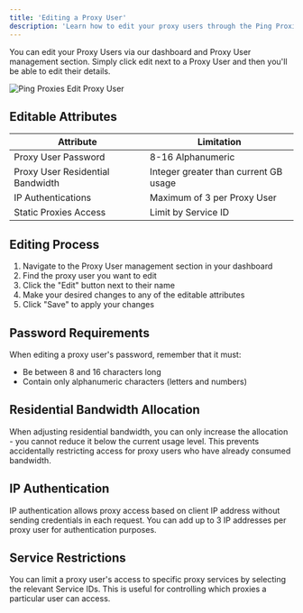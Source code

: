 ```yaml
---
title: 'Editing a Proxy User'
description: 'Learn how to edit your proxy users through the Ping Proxies dashboard'
---
```


You can edit your Proxy Users via our dashboard and Proxy User management section. Simply click edit next to a Proxy User and then you'll be able to edit their details.

<img
  src="/images/general/edit-proxy-user.png"
  alt="Ping Proxies Edit Proxy User"
/>

## Editable Attributes

| Attribute | Limitation |
|-----------|------------|
| Proxy User Password | 8-16 Alphanumeric |
| Proxy User Residential Bandwidth | Integer greater than current GB usage |
| IP Authentications | Maximum of 3 per Proxy User |
| Static Proxies Access | Limit by Service ID |

## Editing Process

1. Navigate to the Proxy User management section in your dashboard
2. Find the proxy user you want to edit
3. Click the "Edit" button next to their name
4. Make your desired changes to any of the editable attributes
5. Click "Save" to apply your changes

## Password Requirements

When editing a proxy user's password, remember that it must:
- Be between 8 and 16 characters long
- Contain only alphanumeric characters (letters and numbers)

## Residential Bandwidth Allocation

When adjusting residential bandwidth, you can only increase the allocation - you cannot reduce it below the current usage level. This prevents accidentally restricting access for proxy users who have already consumed bandwidth.

## IP Authentication

IP authentication allows proxy access based on client IP address without sending credentials in each request. You can add up to 3 IP addresses per proxy user for authentication purposes.

## Service Restrictions

You can limit a proxy user's access to specific proxy services by selecting the relevant Service IDs. This is useful for controlling which proxies a particular user can access.